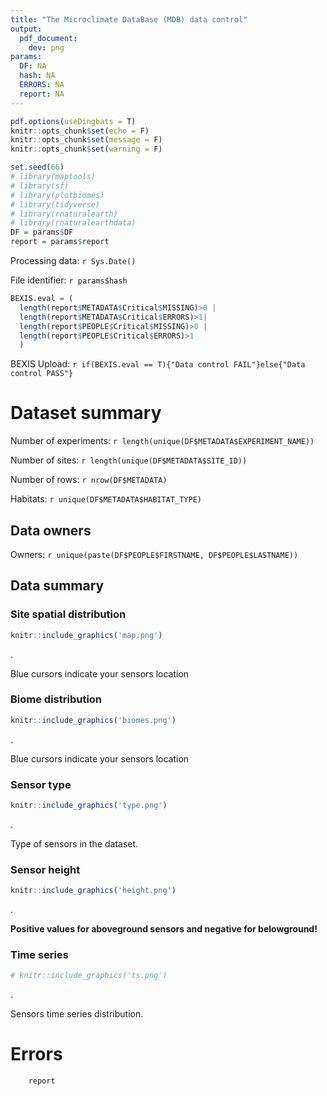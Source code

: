 ```yaml
---
title: "The Microclimate DataBase (MDB) data control"
output: 
  pdf_document:
    dev: png
params:
  DF: NA
  hash: NA
  ERRORS: NA
  report: NA
---
```


```r
pdf.options(useDingbats = T)
knitr::opts_chunk$set(echo = F)
knitr::opts_chunk$set(message = F)
knitr::opts_chunk$set(warning = F)
```

```r
set.seed(66)
# library(maptools)
# library(sf)
# library(plotbiomes)
# library(tidyverse)
# library(rnaturalearth)
# library(rnaturalearthdata)
DF = params$DF
report = params$report
```

Processing data: `r Sys.Date()`

File identifier: `r params$hash`

```r
BEXIS.eval = (
  length(report$METADATA$Critical$MISSING)>0 |
  length(report$METADATA$Critical$ERRORS)>1|
  length(report$PEOPLE$Critical$MISSING)>0 |
  length(report$PEOPLE$Critical$ERRORS)>1
  )
```

BEXIS Upload: `r if(BEXIS.eval == T){"Data control FAIL"}else{"Data control PASS"}`

# Dataset summary

Number of experiments: `r length(unique(DF$METADATA$EXPERIMENT_NAME))`

Number of sites: `r length(unique(DF$METADATA$SITE_ID))`

Number of rows: `r nrow(DF$METADATA)`

Habitats: `r unique(DF$METADATA$HABITAT_TYPE)`

## Data owners

Owners: `r unique(paste(DF$PEOPLE$FIRSTNAME, DF$PEOPLE$LASTNAME))`

## Data summary

### Site spatial distribution

```r
knitr::include_graphics('map.png')
```
.

Blue cursors indicate your sensors location

### Biome distribution

```r
knitr::include_graphics('biomes.png')
```
.

Blue cursors indicate your sensors location

### Sensor type

```r
knitr::include_graphics('type.png')
```
.

Type of sensors in the dataset.

### Sensor height

```r
knitr::include_graphics('height.png')
```
.

**Positive values for aboveground sensors and negative for belowground!**

### Time series

```r
# knitr::include_graphics('ts.png')
```
.

Sensors time series distribution.

# Errors

```r
    report
```